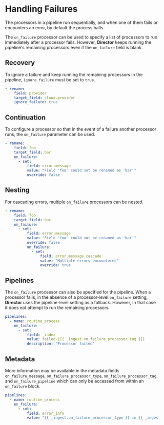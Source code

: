 # Handling Failures

The processors in a pipeline run sequentially, and when one of them fails or encounters an error, by default the process halts.

The `on_failure` processor can be used to specify a list of processors to run immediately after a processor fails. However, **Director** keeps running the pipeline's remaining processors even if the `on_failure` field is blank.

## Recovery

To ignore a failure and keep running the remaining processors in the pipeline, `ignore_failure` must be set to `true`.

```yaml
- rename:
    field: provider
    target_field: cloud.provider
    ignore_failure: true
```

## Continuation

To configure a processor so that in the event of a failure another processor runs, the `on_failure` parameter can be used.

```yaml
- rename:
    field: foo
    target_field: bar
    on_failure: 
      - set:
          field: error.message
          value: "Field 'foo' could not be renamed as 'bar'"
          override: false
```

## Nesting

For cascading errors, multiple `on_failure` processors can be nested.

```yaml
- rename:
    field: foo
    target_field: bar
    on_failure:
      - set:
          field: error.message
          value: "Field 'foo' could not be renamed as 'bar'"
          override: false
          on_failure:
            - set:
                field: error.message.cascade
                value: "Multiple errors encountered"
                override: true
```

## Pipelines

The `on_failure` processor can also be specified for the pipeline. When a processor fails, in the absence of a processor-level `on_failure` setting, **Director** uses the pipeline-level setting as a fallback. However, in that case it does not attempt to run the remaining processors.

```yaml
pipelines:
  - name: routine_process
    on_failure:
      - set:
          field: _index
          value: failed-{{{ _ingest.on_failure_processor_tag }}}
          description: "Processor failed"
```

## Metadata

More information may be available in the metadata fields `on_failure_message`, `on_failure_processor_type`, `on_failure_processor_tag`, and `on_failure_pipeline` which can only be accessed from within an `on_failure` block.

```yaml
pipelines:
  - name: routine_process
    on_failure:
      - set:
          field: error_info
          value: "{{ _ingest.on_failure_processor_type }} in {{ _ingest.on_failure_pipeline }} failed; error message: {{ _ingest.on_failure_message }}"
```
